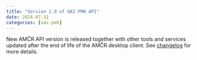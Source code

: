 ```yaml
---
title: "Version 2.0 of OAI-PMH API"
date: 2024-07-31
categories: [oai-pmh]
---
```


New AMČR API version is released together with other tools and services updated after the end of life of the AMČR desktop client.
See [changelog](https://github.com/ARUP-CAS/aiscr-webamcr/blob/dev/webclient/xml_generator/definitions/oai_amcr_v1-2_v2-0_changelog.xsd){.external} for more details.
